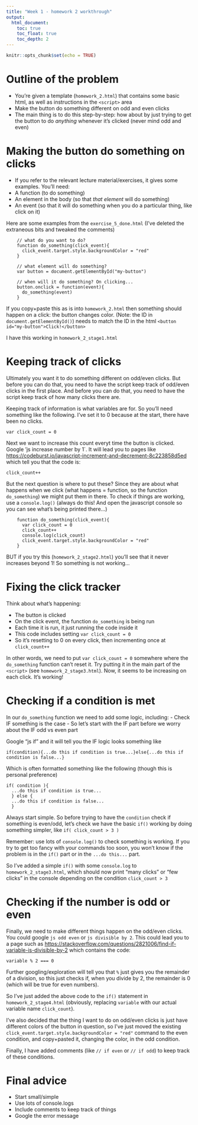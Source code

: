 ```yaml
---
title: "Week 1 - homework 2 workthrough"
output: 
  html_document:
    toc: true
    toc_float: true
    toc_depth: 2
---
```


```r
knitr::opts_chunk$set(echo = TRUE)
```

# Outline of the problem

- You're given a template (`homework_2.html`) that contains some basic html, as well as instructions in the `<script>` area
- Make the button do something different on odd and even clicks
- The main thing is to do this step-by-step: how about by just trying to get the button to do *anything* whenever it's clicked (never mind odd and even)

# Making the button do something on clicks

- If you refer to the relevant lecture material/exercises, it gives some examples. You'll need:
- A function (to do something)
- An element in the body (so that *that element* will do something)
- An event (so that it will do something when you do a particular thing, like click on it)

Here are some examples from the `exercise_5_done.html` (I've deleted the extraneous bits and tweaked the comments)
```
    // what do you want to do?
    function do_something(click_event){
      click_event.target.style.backgroundColor = "red"
    }

    // what element will do something?
    var button = document.getElementById("my-button")
    
    // when will it do something? On clicking...
    button.onclick = function(event){
      do_something(event)
    }
```

If you copy+paste this as is into `homework_2.html` then something should happen on a click: the button changes color. (Note: the ID in `document.getElementById()`) needs to match the ID in the html `<button id="my-button">Click!</button>`

I have this working in `homework_2_stage1.html`

# Keeping track of clicks

Ultimately you want it to do something different on odd/even clicks. But before you can do that, you need to have the script keep track of odd/even clicks in the first place. And before you can do that, you need to have the script keep track of how many clicks there are. 

Keeping track of information is what variables are for. So you'll need something like the following. I've set it to 0 because at the start, there have been no clicks. 

```
var click_count = 0
```

Next we want to increase this count everyt time the button is clicked. Google 'js increase number by 1`. It will lead you to pages like [https://codeburst.io/javascript-increment-and-decrement-8c223858d5ed](https://codeburst.io/javascript-increment-and-decrement-8c223858d5ed) which tell you that the code is:

```
click_count++
```

But the next question is where to put these? Since they are about what happens when we click (what happens = function, so the function `do_something`) we might put them in there. To check if things are working, use a `console.log()` (always do this! And open the javascript console so you can see what's being printed there...)

```
    function do_something(click_event){
      var click_count = 0
      click_count++
      console.log(click_count)
      click_event.target.style.backgroundColor = "red"
    }
```

BUT if you try this (`homework_2_stage2.html`) you'll see that it never increases beyond 1! So something is not working...

# Fixing the click tracker

Think about what's happening:

- The button is clicked
- On the click event, the function `do_something` is being run
- Each time it is run, it just running the code inside it
- This code includes setting `var click_count = 0`
- So it's resetting to 0 on every click, then incrementing once at `click_count++`

In other words, we need to put `var click_count = 0` somewhere where the `do_something` function can't reset it. Try putting it in the main part of the `<script>` (see `homework_2_stage3.html`). Now, it seems to be increasing on each click. It's working!

# Checking if a condition is met

In our `do_something` function we need to add some logic, including:
- Check IF something is the case
- So let's start with the IF part before we worry about the IF odd vs even part

Google "js if" and it will tell you the IF logic looks something like 
```
if(condition){...do this if condition is true...}else{...do this if condition is false...}
```

Which is often formatted something like the following (though this is personal preference) 

```
if( condition ){
  ...do this if condition is true...
  } else {
  ...do this if condition is false...
  }
```

Always start simple. So before trying to have the `condition` check if something is even/odd, let's check we have the basic `if()` working by doing something simpler, like `if( click_count > 3 )`

Remember: use lots of `console.log()` to check something is working. If you try to get too fancy with your commands too soon, you won't know if the problem is in the `if()` part or in the `...do this...` part. 

So I've added a simple `if()` with some `console.log` to `homework_2_stage3.html`, which should now print "many clicks" or "few clicks" in the console depending on the condition `click_count > 3 `

# Checking if the number is odd or even

Finally, we need to make different things happen on the odd/even clicks. You could google `js odd even` or `js divisible by 2`. This could lead you to a page such as [https://stackoverflow.com/questions/2821006/find-if-variable-is-divisible-by-2](https://stackoverflow.com/questions/2821006/find-if-variable-is-divisible-by-2) which contains the code:

```
variable % 2 === 0  
```

Further googling/exploration will tell you that `%` just gives you the remainder of a division, so this just checks if, when you divide by 2, the remainder is 0 (which will be true for even numbers). 

So I've just added the above code to the `if()` statement in `homework_2_stage4.html` (obviously, replacing `variable` with our actual variable name `click_count`). 

I've also decided that the thing I want to do on odd/even clicks is just have different colors of the button in question, so I've just moved the existing `click_event.target.style.backgroundColor = "red"` command to the even condition, and copy+pasted it, changing the color, in the odd condition. 

Finally, I have added comments (like `// if even` or `// if odd`) to keep track of these conditions. 

# Final advice
- Start small/simple
- Use lots of console.logs
- Include comments to keep track of things
- Google the error message